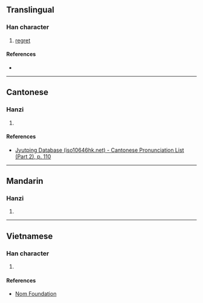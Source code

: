 {{character info/new}}
==Translingual==

===Han character===
{{Han char|rn=61|rad=心|as=12|sn=15|four=|canj=PFFS|ids=⿰忄勞}}

# [[regret]]

====References====
* {{Han ref|kx=0403.210|dkj=11241|dj=0743.230|hdz=42356.090|uh=61A6|ud=24998}}

----

==Cantonese==

===Hanzi===
{{yue-hanzi|jyut=lou6|y=lou6}}

# {{defn|lang=yue|sort=心12}}

====References====
* [http://www.iso10646hk.net/jp/document/download.jsp Jyutping Database (iso10646hk.net) - Cantonese Pronunciation List (Part 2), p. 110]

----

==Mandarin==

===Hanzi===
{{cmn-hanzi|pin=[[lào]] ([[lao4]])|wg=lao<sup>4</sup>}}

# {{defn|lang=cmn|sort=心12}}

----

==Vietnamese==

===Han character===
{{vi-readings|rs=心12|hanviet=nhờn}}

# {{defn|lang=vi|sort=心12}}

====References====
* [http://nomfoundation.org/common/nom_details.php?codepoint=61a6 Nom Foundation]